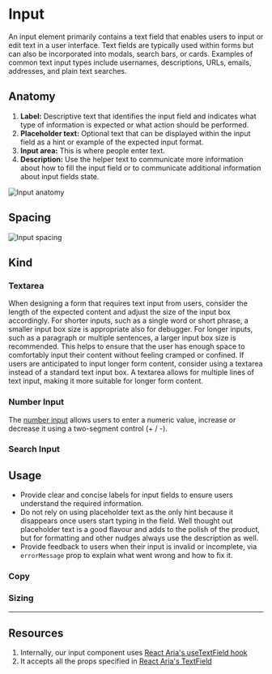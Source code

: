 

<Meta of={InputStories} />

# Input

An input element primarily contains a text field that enables users to input or edit text in a user interface.
Text fields are typically used within forms but can also be incorporated into modals, search bars, or cards. Examples of common text input types include usernames, descriptions, URLs, emails, addresses, and plain text searches.

<Canvas of={InputStories.InputStory} />

## Anatomy

1. **Label:** Descriptive text that identifies the input field and indicates what type of information is expected or what action should be performed.
2. **Placeholder text:** Optional text that can be displayed within the input field as a hint or example of the expected input format.
3. **Input area:** This is where people enter text.
4. **Description:** Use the helper text to communicate more information about how to fill the input field or to communicate additional information about input fields state.

![Input anatomy](./docs/input-anatomy.png)

## Spacing

![Input spacing](./docs/input-spacing.png)

## Kind

### Textarea

When designing a form that requires text input from users, consider the length of the expected content and adjust the size of the input box accordingly. For shorter inputs, such as a single word or short phrase, a smaller input box size is appropriate also for debugger. For longer inputs, such as a paragraph or multiple sentences, a larger input box size is recommended. This helps to ensure that the user has enough space to comfortably input their content without feeling cramped or confined. If users are anticipated to input longer form content, consider using a textarea instead of a standard text input box. A textarea allows for multiple lines of text input, making it more suitable for longer form content.

<Canvas of={InputStories.InputTextareaStory} />

### Number Input

The [number input](https://design-system.appsmith.com/?path=/docs/design-system-input-numberinput--docs) allows users to enter a numeric value, increase or decrease it using a two-segment control (+ / -).

<Canvas of={NumberInputStories.NumberInputStory} />

### Search Input

<Canvas of={SearchInputStories.SearchInputStory} />

## Usage

- Provide clear and concise labels for input fields to ensure users understand the required information.
- Do not rely on using placeholder text as the only hint because it disappears once users start typing in the field. Well thought out placeholder text is a good flavour and adds to the polish of the product, but for formatting and other nudges always use the description as well.
- Provide feedback to users when their input is invalid or incomplete, via `errorMessage` prop to explain what went wrong and how to fix it.

### Copy

### Sizing

---

## Resources

1. Internally, our input component uses [React Aria's useTextField hook](https://react-spectrum.adobe.com/react-aria/useTextField.html)
2. It accepts all the props specified in [React Aria's TextField](https://react-spectrum.adobe.com/react-aria/TextField.html)

